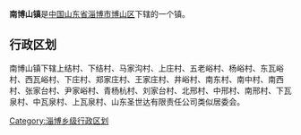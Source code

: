 '''南博山镇'''是[[中华人民共和国|中国]][[山东省|山东省]][[淄博市|淄博市]][[博山区|博山区]]下辖的一个镇。

== 行政区划 ==

南博山镇下辖上结村、下结村、马家沟村、上庄村、五老峪村、杨峪村、东瓦峪村、西瓦峪村、下庄村、郑家庄村、王家庄村、井峪村、南东村、南中村、南西村、张家台村、尹家峪村、青杨杭村、刘家台村、北邢村、中邢村、南邢村、下瓦泉村、中瓦泉村、上瓦泉村、山东圣世达有限责任公司类似居委会。

{{山东小作品}}

{{博山区行政区划}}

[[Category:淄博乡级行政区划|Category:淄博乡级行政区划]]